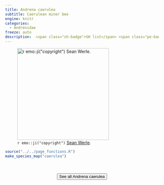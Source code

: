 ```yaml
---
title: Andrena caerulea
subtitle: Caerulean miner bee
engine: knitr
categories:
  - Andrenidae
freeze: auto
description:  <span class="sh-badge">SH list</span> <span class="pe-badge">PM Evidence</span>
---
```

![`r emo::ji("copyright")` [Sean Werle ](https://inaturalist.ca/photos/188536234).](https://inaturalist-open-data.s3.amazonaws.com/photos/188536234/large.jpg){height=300}





```r
source("../../page_functions.R")
make_species_map("caerulea")
```
<br><br>
<center>


<a href="https://www.zoology.ubc.ca/entomology/main/Hymenoptera/Andrenidae/Andrena%20caerulea.php"><button type="button" class="btn btn-secondary">See all Andrena caerulea <i class="fa-solid fa-arrow-up-right-from-square"></i> </button></a>
</center>
